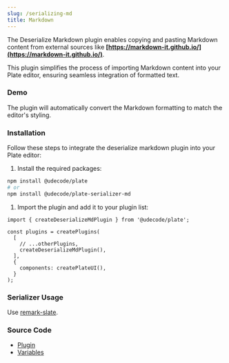 ```yaml
---
slug: /serializing-md
title: Markdown
---
```


The Deserialize Markdown plugin enables copying and pasting Markdown content from external sources like **[https://markdown-it.github.io/](https://markdown-it.github.io/)**.

This plugin simplifies the process of importing Markdown content into your Plate editor, ensuring seamless integration of formatted text.

### Demo

The plugin will automatically convert the Markdown formatting to match the editor's styling.



<SerializingMdSandpack />

### Installation

Follow these steps to integrate the deserialize markdown plugin into your Plate editor:

1. Install the required packages:

```bash npm2yarn
npm install @udecode/plate
# or
npm install @udecode/plate-serializer-md
```

1. Import the plugin and add it to your plugin list:

```tsx
import { createDeserializeMdPlugin } from '@udecode/plate';

const plugins = createPlugins(
  [
    // ...otherPlugins,
    createDeserializeMdPlugin(),
  ],
  {
    components: createPlateUI(),
  }
);
```

### Serializer Usage

Use [remark-slate](https://github.com/hanford/remark-slate).

### Source Code

- [Plugin](https://github.com/udecode/plate/blob/main/packages/serializers/md/src/deserializer/createDeserializeMdPlugin.ts)
- [Variables](https://github.com/udecode/plate/blob/main/examples/src)
